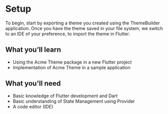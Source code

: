 # Setup

To begin, start by exporting a theme you created using the ThemeBuilder application.
Once you have the theme saved in your file system, we switch to an IDE of your preference, to import the theme in Flutter.

## What you’ll learn

- Using the Acme Theme package in a new Flutter project
- Implementation of Acme Theme in a sample application

## What you'll need

- Basic knowledge of Flutter development and Dart
- Basic understanding of State Management using Provider
- A code editor (IDE)
